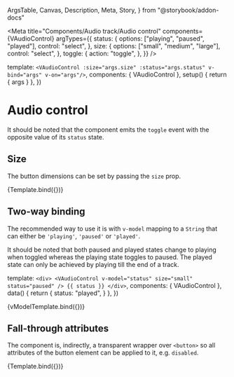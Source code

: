   ArgsTable,
  Canvas,
  Description,
  Meta,
  Story,
} from "@storybook/addon-docs"


<Meta
  title="Components/Audio track/Audio control"
  components={VAudioControl}
  argTypes={{
    status: {
      options: ["playing", "paused", "played"],
      control: "select",
    },
    size: {
      options: ["small", "medium", "large"],
      control: "select",
    },
    toggle: {
      action: "toggle",
    },
  }}
/>

  template: `<VAudioControl :size="args.size" :status="args.status" v-bind="args" v-on="args"/>`,
  components: { VAudioControl },
  setup() {
    return { args }
  },
})

# Audio control

<Description of={VAudioControl} />

<ArgsTable of={VAudioControl} />

It should be noted that the component emits the `toggle` event with the opposite
value of its `status` state.

## Size

The button dimensions can be set by passing the `size` prop.

<Canvas>
  <Story
    name="Default"
    args={{
      status: "playing",
      size: "large",
    }}
  >
    {Template.bind({})}
  </Story>
</Canvas>

## Two-way binding

The recommended way to use it is with `v-model` mapping to a `String` that can
either be `'playing'`, `'paused'` or `'played'`.

It should be noted that both paused and played states change to playing when
toggled whereas the playing state toggles to paused. The played state can only
be achieved by playing till the end of a track.

  template: `
    <div>
      <VAudioControl v-model="status" size="small" status="paused" />
      {{ status }}
    </div>
  `,
  components: { VAudioControl },
  data() {
    return {
      status: "played",
    }
  },
})

<Canvas>
  <Story name="v-model">{vModelTemplate.bind({})}</Story>
</Canvas>

## Fall-through attributes

The component is, indirectly, a transparent wrapper over `<button>` so all
attributes of the button element can be applied to it, e.g. `disabled`.

<Canvas>
  <Story
    name="Disabled"
    args={{
      disabled: true,
      status: "playing",
      size: "medium",
    }}
  >
    {Template.bind({})}
  </Story>
</Canvas>
